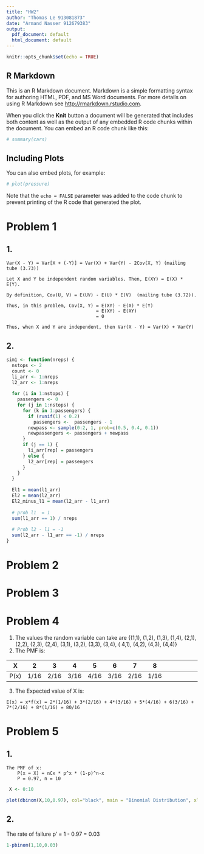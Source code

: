 ```yaml
---
title: "HW2"
author: "Thomas Le 913081873"
date: "Armand Nasser 912679383"
output:
  pdf_document: default
  html_document: default
---
```


```r
knitr::opts_chunk$set(echo = TRUE)
```

## R Markdown

This is an R Markdown document. Markdown is a simple formatting syntax for authoring HTML, PDF, and MS Word documents. For more details on using R Markdown see <http://rmarkdown.rstudio.com>.

When you click the **Knit** button a document will be generated that includes both content as well as the output of any embedded R code chunks within the document. You can embed an R code chunk like this:

 ```r
# summary(cars)
```

## Including Plots

You can also embed plots, for example:

```r
# plot(pressure)
```

Note that the `echo = FALSE` parameter was added to the code chunk to prevent printing of the R code that generated the plot.


# Problem 1


## 1.

```
Var(X - Y) = Var[X + (-Y)] = Var(X) + Var(Y) - 2Cov(X, Y) (mailing tube (3.73))

Let X and Y be independent random variables. Then, E(XY) = E(X) * E(Y).

By definition, Cov(U, V) = E(UV) - E(U) * E(V)  (mailing tube (3.72)).

Thus, in this problem, Cov(X, Y) = E(XY) - E(X) * E(Y)
                                 = E(XY) - E(XY)
                                 = 0

Thus, when X and Y are independent, then Var(X - Y) = Var(X) + Var(Y)
```

## 2.


```r
sim1 <- function(nreps) {
  nstops <- 2
  count <- 0
  li_arr <- 1:nreps
  l2_arr <- 1:nreps
  
  for (i in 1:nstops) {
    passengers <- 0
    for (j in 1:nstops) {
      for (k in 1:passengers) {
        if (runif(1) < 0.2)
          passengers <-  passengers - 1
        newpass <- sample(0:2, 1, prob=c(0.5, 0.4, 0.1))
        newpassengers <- passengers + newpass
      }
      if (j == 1) {
        li_arr[rep] = passengers
      } else {
        l2_arr[rep] = passengers
      }
    }
  }
  
  El1 = mean(l1_arr)
  El2 = mean(l2_arr)
  El2_minus_l1 = mean(l2_arr - l1_arr)
  
  # prob l1  = 1
  sum(l1_arr == 1) / nreps
  
  # Prob l2 - l1 = -1
  sum(l2_arr - l1_arr == -1) / nreps
}
```

# Problem 2

# Problem 3



# Problem 4
1. The values the random variable can take are {(1,1), (1,2), (1,3), (1,4), (2,1), (2,2), (2,3), (2,4), (3,1), (3,2), (3,3), (3,4), ( 4,1), (4,2), (4,3), (4,4)}
2. The PMF is:

| X| 2 | 3 | 4 | 5 | 6 | 7 | 8 
| :---: | :---: | :---: | :---: | :---: | :---: | :---: | :---: | :---: | :---: | :---: | :---: | :---: |
| P(x) | 1/16  | 2/16  | 3/16 | 4/16  | 3/16 | 2/16 | 1/16

3. The Expected value of X is:

`E(x) = x*f(x) = 2*(1/16) + 3*(2/16) + 4*(3/16) + 5*(4/16) + 6(3/16) + 7*(2/16) + 8*(1/16) = 80/16`

 
# Problem 5

## 1.

```
The PMF of x:
    P(x = X) = nCx * p^x * (1-p)^n-x
    P = 0.97, n = 10
```


```r
 X <- 0:10

plot(dbinom(X,10,0.97), col="black", main = "Binomial Distribution", xlab = "Number of chips Produced", ylab = "Probability") 
```


 
## 2.

The rate of failure p' = 1 - 0.97 = 0.03

```r
1-pbinom(1,10,0.03)
```
